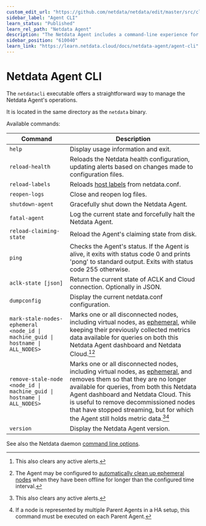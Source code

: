 ```yaml
---
custom_edit_url: "https://github.com/netdata/netdata/edit/master/src/cli/README.md"
sidebar_label: "Agent CLI"
learn_status: "Published"
learn_rel_path: "Netdata Agent"
description: "The Netdata Agent includes a command-line experience for reloading health configuration, reopening log files, halting the daemon, and more."
sidebar_position: "610040"
learn_link: "https://learn.netdata.cloud/docs/netdata-agent/agent-cli"
---
```


# Netdata Agent CLI

The `netdatacli` executable offers a straightforward way to manage the Netdata Agent's operations.

It is located in the same directory as the `netdata` binary.

Available commands:

| Command                                                                         | Description                                                                                                                                                                                                                                                                                                                                                                 |
|---------------------------------------------------------------------------------|-----------------------------------------------------------------------------------------------------------------------------------------------------------------------------------------------------------------------------------------------------------------------------------------------------------------------------------------------------------------------------|
| `help`                                                                          | Display usage information and exit.                                                                                                                                                                                                                                                                                                                                         |
| `reload-health`                                                                 | Reloads the Netdata health configuration, updating alerts based on changes made to configuration files.                                                                                                                                                                                                                                                                     |
| `reload-labels`                                                                 | Reloads [host labels](/docs/netdata-agent/configuration/organize-systems-metrics-and-alerts#custom-labels) from netdata.conf.                                                                                                                                                                                                                                            |
| `reopen-logs`                                                                   | Close and reopen log files.                                                                                                                                                                                                                                                                                                                                                 |
| `shutdown-agent`                                                                | Gracefully shut down the Netdata Agent.                                                                                                                                                                                                                                                                                                                                     |
| `fatal-agent`                                                                   | Log the current state and forcefully halt the Netdata Agent.                                                                                                                                                                                                                                                                                                                |
| `reload-claiming-state`                                                         | Reload the Agent's claiming state from disk.                                                                                                                                                                                                                                                                                                                                |
| `ping`                                                                          | Checks the Agent's status. If the Agent is alive, it exits with status code 0 and prints 'pong' to standard output. Exits with status code 255 otherwise.                                                                                                                                                                                                                   |
| `aclk-state [json]`                                                             | Return the current state of ACLK and Cloud connection. Optionally in JSON.                                                                                                                                                                                                                                                                                                  |
| `dumpconfig`                                                                    | Display the current netdata.conf configuration.                                                                                                                                                                                                                                                                                                                             |
| `mark-stale-nodes-ephemeral <node_id \| machine_guid \| hostname \| ALL_NODES>` | Marks one or all disconnected nodes, including virtual nodes, as [ephemeral](/docs/deployment-guides/node-types-and-lifecycle-reference), while keeping their previously collected metrics data available for queries on both this Netdata Agent dashboard and Netdata Cloud.[^1][^2]                                                                                                                      |
| `remove-stale-node <node_id \| machine_guid \| hostname \| ALL_NODES>`          | Marks one or all disconnected nodes, including virtual nodes, as [ephemeral](/docs/deployment-guides/node-types-and-lifecycle-reference), and removes them so that they are no longer available for queries, from both this Netdata Agent dashboard and Netdata Cloud. This is useful to remove decommissioned nodes that have stopped streaming, but for which the Agent still holds metric data.[^1][^3] |
| `version`                                                                       | Display the Netdata Agent version.                                                                                                                                                                                                                                                                                                                                          |

See also the Netdata daemon [command line options](/docs/netdata-agent/daemon#command-line-options).

[^1]: This also clears any active alerts.
[^2]: The Agent may be configured to [automatically clean up ephemeral nodes](/docs/deployment-guides/node-types-and-lifecycle-reference#automatic-ephemeral-nodes-cleanup) when they have been offline for longer than the configured time interval.
[^3]: If a node is represented by multiple Parent Agents in a HA setup, this command must be executed on each Parent Agent.
